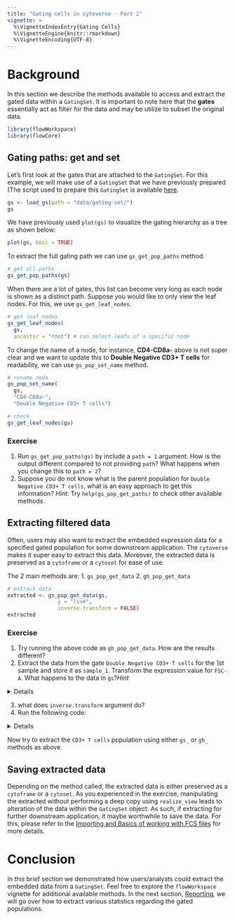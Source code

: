 ```yaml
---
title: "Gating cells in cytoverse - Part 2"
vignette: >
  %\VignetteIndexEntry{Gating Cells}
  %\VignetteEngine{knitr::rmarkdown}
  %\VignetteEncoding{UTF-8}
---
```


# Background 

In this section we describe the methods available to access and extract the gated data within a `GatingSet`. 
It is important to note here that the **gates** essentially act as filter for the data and may be utilize to subset the original data. 


```r
library(flowWorkspace)
library(flowCore)
```


## Gating paths: get and set

Let's first look at the gates that are attached to the `GatingSet`. For this example, we will make use of a `GatingSet` that we have previously prepared (The script used to prepare this `GatingSet` is available [here](https://github.com/Sanduni-P/flow-cytometry-workshop/blob/main/vignettes/make_transformed_gs_func.R). 

```r
gs <- load_gs(path = "data/gating-set/")
gs
```

We have previously used `plot(gs)` to visualize the gating hierarchy as a tree as shown below:

```r
plot(gs, bool = TRUE)
```

To extract the full gating path we can use `gs_get_pop_paths` method.

```r
# get all paths
gs_get_pop_paths(gs)
```

When there are a lot of gates, this list can become very long as each node is shown as a distinct path. Suppose you would like to only view the leaf nodes. For this, we use `gs_get_leaf_nodes`.

```r
# get leaf nodes
gs_get_leaf_nodes(
  gs, 
  ancestor = "root") # can select leafs of a specific node

```

To change the name of a node, for instance, **CD4-CD8a-** above is not super clear and we want to update this to **Double Negative CD3+ T cells** for readability, we can use `gs_pop_set_name` method.

```r
# rename node
gs_pop_set_name(
  gs,
  "CD4-CD8a-",
  "Double Negative CD3+ T cells")

# check
gs_get_leaf_nodes(gs)
```

### Exercise

1. Run `gs_get_pop_paths(gs)` by include a `path = 1` argument. How is the output different compared to not providing `path`? What happens when you change this to `path = 2`?
2. Suppose you do not know what is the parent population for `Double Negative CD3+ T cells`, what is an easy approach to get this information? *Hint*: Try `help(gs_pop_get_paths)` to check other available methods.


## Extracting filtered data 

Often, users may also want to extract the embedded expression data for a specified gated population for some downstream application. The `cytoverse` makes it super easy to extract this data. Moreover, the extracted data is preserved as a `cytoframe` or a `cytoset` for ease of use.

The 2 main methods are:
1.    `gs_pop_get_data`
2.    `gh_pop_get_data`

```r
# extract data
extracted <- gs_pop_get_data(gs,
                y = "live",
                inverse.transform = FALSE)
extracted
```

### Exercise

1. Try running the above code as `gh_pop_get_data`. How are the results different?
2. Extract the data from the gate `Double Negative CD3+ T cells` for the 1st sample and store it as `sample_1`. Transform the expression value for `FSC-A`. What happens to the data in `gs`?*Hint*

<details>
```{}
# plot
ggcyto(gs,
       subset = "Double Negative CD3+ T cells", 
       aes(x = "FSC-A", y = "SSC-A"))+
  geom_hex(bins = 256)
```

Notice that altering the extracted data leads to altered data within the `GatingSet`. This is because we did not create a new copy of the data using `realize_view` method. Importantly, this further highlights that the `cytoframe`, `cytoset`, and the `GatingSet` are all pointing to the same data!</details>


3. what does `inverse.transform` argument do?
4. Run the following code:

<details>
This is only for example.
```r
another_CD3_gate <- matrix(c(-Inf,Inf), nrow = 2, ncol=1)
colnames(another_CD3_gate) <- "FSC-A"
another_CD3_gate <- rectangleGate(.gate = another_CD3_gate, filterId = "CD3+ T cells")
gs_pop_add(gs, parent = "non-NKT Cells", gate = another_CD3_gate)
recompute(gs)
plot(gs)
```
</details>

Now try to extract the `CD3+ T cells` population using either `gs_` or `gh_` methods as above.

## Saving extracted data

Depending on the method called, the extracted data is either preserved as a `cytoframe` or a `cytoset`. As you experienced in the exercise, manipulating the extracted without performing a deep copy using `realize_view` leads to alteration of the data within the `GatingSet` object. As such, if extracting for further downstream application, it maybe worthwhile to save the data. For this, please refer to the [Importing and Basics of working with FCS files](articles/1_Import_fcs.html) for more details. 

# Conclusion

In this brief section we demonstrated how users/analysts could extract the embedded data from a `GatingSet`. Feel free to explore the `flowWorkspace` vignette for additional available methods.
In the next section, [Reporting](articles/7_Reporting.html), we will go over how to extract various statistics regarding the gated populations.
